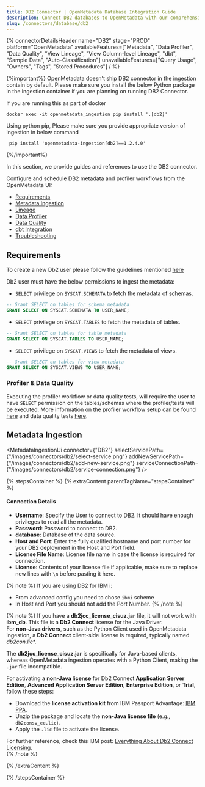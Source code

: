 ```yaml
---
title: DB2 Connector | OpenMetadata Database Integration Guide
description: Connect DB2 databases to OpenMetadata with our comprehensive connector guide. Step-by-step setup, configuration, and metadata extraction instructions.
slug: /connectors/database/db2
---
```









{% connectorDetailsHeader
name="DB2"
stage="PROD"
platform="OpenMetadata"
availableFeatures=["Metadata", "Data Profiler", "Data Quality", "View Lineage", "View Column-level Lineage", "dbt", "Sample Data", "Auto-Classification"]
unavailableFeatures=["Query Usage", "Owners", "Tags", "Stored Procedures"]
/ %}

{%important%}
OpenMetadata doesn't ship DB2 connector in the ingestion contain by default.
Please make sure you install the below Python package in the ingestion container if you are planning on running DB2 Connector.

If you are running this as part of docker
```code
docker exec -it openmetadata_ingestion pip install '.[db2]'
```

Using python pip, Please make sure you provide appropriate version of ingestion in below command
```code
 pip install 'openmetadata-ingestion[db2]==1.2.4.0'
```

{%/important%}

In this section, we provide guides and references to use the DB2 connector.

Configure and schedule DB2 metadata and profiler workflows from the OpenMetadata UI:

- [Requirements](#requirements)
- [Metadata Ingestion](#metadata-ingestion)
- [Lineage](/how-to-guides/data-lineage/workflow)
- [Data Profiler](/how-to-guides/data-quality-observability/profiler/workflow)
- [Data Quality](/how-to-guides/data-quality-observability/quality)
- [dbt Integration](/connectors/ingestion/workflows/dbt)
- [Troubleshooting](/connectors/database/db2/troubleshooting)

<IngestionModeTiles yamlPath="/snippets/connectors/database/db2/yaml" />

## Requirements

To create a new Db2 user please follow the guidelines mentioned [here](https://www.ibm.com/docs/ko/samfess/8.2.0?topic=schema-creating-users-manually)

Db2 user must have the below permissions to ingest the metadata:

- `SELECT` privilege on `SYSCAT.SCHEMATA` to fetch the metadata of schemas.
```sql
-- Grant SELECT on tables for schema metadata
GRANT SELECT ON SYSCAT.SCHEMATA TO USER_NAME;
```

- `SELECT` privilege on `SYSCAT.TABLES` to fetch the metadata of tables.
```sql
-- Grant SELECT on tables for table metadata
GRANT SELECT ON SYSCAT.TABLES TO USER_NAME;
```

- `SELECT` privilege on `SYSCAT.VIEWS` to fetch the metadata of views.
```sql
-- Grant SELECT on tables for view metadata
GRANT SELECT ON SYSCAT.VIEWS TO USER_NAME;
```

### Profiler & Data Quality

Executing the profiler workflow or data quality tests, will require the user to have `SELECT` permission on the tables/schemas where the profiler/tests will be executed. More information on the profiler workflow setup can be found [here](/how-to-guides/data-quality-observability/profiler/workflow) and data quality tests [here](/how-to-guides/data-quality-observability/quality).

## Metadata Ingestion
<MetadataIngestionUi connector={"DB2"} selectServicePath={"/images/connectors/db2/select-service.png"} addNewServicePath={"/images/connectors/db2/add-new-service.png"} serviceConnectionPath={"/images/connectors/db2/service-connection.png"} />

{% stepsContainer %}
{% extraContent parentTagName="stepsContainer" %}

#### Connection Details

- **Username**: Specify the User to connect to DB2. It should have enough privileges to read all the metadata.
- **Password**: Password to connect to DB2.
- **database**: Database of the data source.
- **Host and Port**: Enter the fully qualified hostname and port number for your DB2 deployment in the Host and Port field.
- **License File Name**: License file name in case the license is required for connection.
- **License**: Contents of your license file if applicable, make sure to replace new lines with `\n` before pasting it here.

{% note %}
If you are using DB2 for IBM i:

- From advanced config you need to chose `ibmi` scheme
- In Host and Port you should not add the Port Number.
{% /note %}

{% note %}
If you have a **db2jcc_license_cisuz.jar** file, it will not work with **ibm_db**. This file is a **Db2 Connect** license for the Java Driver.  
For **non-Java drivers**, such as the Python Client used in OpenMetadata ingestion, a **Db2 Connect** client-side license is required, typically named **db2con*.lic**.  

The **db2jcc_license_cisuz.jar** is specifically for Java-based clients, whereas OpenMetadata ingestion operates with a Python Client, making the `.jar` file incompatible.  
 
For activating a **non-Java license** for Db2 Connect **Application Server Edition**, **Advanced Application Server Edition**, **Enterprise Edition**, or **Trial**, follow these steps:  
- Download the **license activation kit** from IBM Passport Advantage: [IBM PPA](https://www.ibm.com/software/passportadvantage/pao_customer.html).  
- Unzip the package and locate the **non-Java license file** (e.g., `db2consv_ee.lic`).  
- Apply the `.lic` file to activate the license.

For further reference, check this IBM post: [Everything About Db2 Connect Licensing](https://community.ibm.com/community/user/datamanagement/blogs/shilu-mathai2/2023/05/05/everything-about-db2-connect-licensing).  
{% /note %}

<AdvancedConfiguration />

{% /extraContent %}

<TestConnection />

<ConfigureIngestion />

<IngestionScheduleAndDeploy />

{% /stepsContainer %}

<Related />

